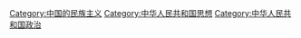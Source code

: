 [[Category:中国的民族主义|Category:中国的民族主义]]
[[Category:中华人民共和国思想|Category:中华人民共和国思想]]
[[Category:中华人民共和国政治|Category:中华人民共和国政治]]